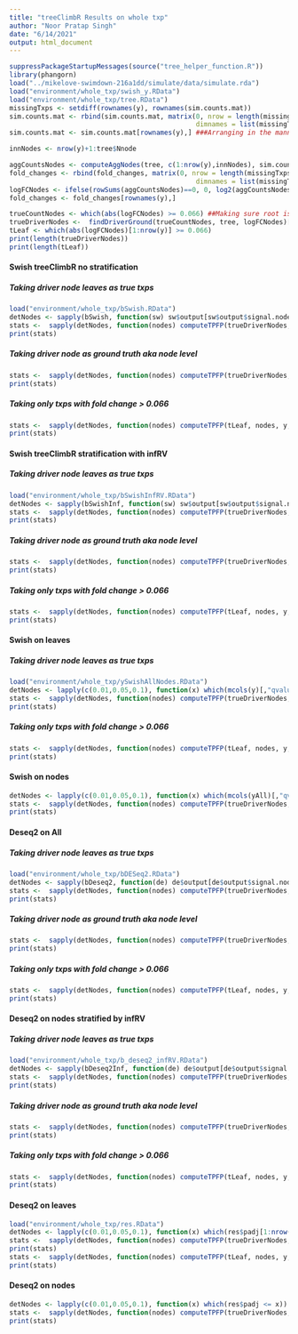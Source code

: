 ```yaml
---
title: "treeClimbR Results on whole txp"
author: "Noor Pratap Singh"
date: "6/14/2021"
output: html_document
---
```


```r
suppressPackageStartupMessages(source("tree_helper_function.R"))
library(phangorn)
load("../mikelove-swimdown-216a1dd/simulate/data/simulate.rda")
load("environment/whole_txp/swish_y.RData")
load("environment/whole_txp/tree.RData")
missingTxps <- setdiff(rownames(y), rownames(sim.counts.mat))
sim.counts.mat <- rbind(sim.counts.mat, matrix(0, nrow = length(missingTxps), ncol = ncol(sim.counts.mat),
                                               dimnames = list(missingTxps, colnames(sim.counts.mat))))
sim.counts.mat <- sim.counts.mat[rownames(y),] ###Arranging in the manner of y

innNodes <- nrow(y)+1:tree$Nnode

aggCountsNodes <- computeAggNodes(tree, c(1:nrow(y),innNodes), sim.counts.mat)
fold_changes <- rbind(fold_changes, matrix(0, nrow = length(missingTxps), ncol = ncol(fold_changes),
                                               dimnames = list(missingTxps, colnames(fold_changes))))
logFCNodes <- ifelse(rowSums(aggCountsNodes)==0, 0, log2(aggCountsNodes[,2]/aggCountsNodes[,1]))
fold_changes <- fold_changes[rownames(y),]

trueCountNodes <- which(abs(logFCNodes) >= 0.066) ##Making sure root is non differentiated
trueDriverNodes <-  findDriverGround(trueCountNodes, tree, logFCNodes)[[1]] ### All underlying children have same sign
tLeaf <- which(abs(logFCNodes)[1:nrow(y)] >= 0.066)
print(length(trueDriverNodes))
print(length(tLeaf))
```

#### Swish treeClimbR no stratification

##### Taking driver node leaves as true txps
```r
load("environment/whole_txp/bSwish.RData")
detNodes <- sapply(bSwish, function(sw) sw$output[sw$output$signal.node, "node"])
stats <-  sapply(detNodes, function(nodes) computeTPFP(trueDriverNodes, nodes, y, NULL, tree, type="leaf"))
print(stats)
```

##### Taking driver node as ground truth aka node level
```r
stats <-  sapply(detNodes, function(nodes) computeTPFP(trueDriverNodes, nodes, y, logFCNodes, tree, type="all"))
print(stats)
```

##### Taking only txps with fold change > 0.066
```r
stats <-  sapply(detNodes, function(nodes) computeTPFP(tLeaf, nodes, y, NULL, tree, type="leaf"))
print(stats)
```

#### Swish treeClimbR stratification with infRV

##### Taking driver node leaves as true txps
```r
load("environment/whole_txp/bSwishInfRV.RData")
detNodes <- sapply(bSwishInf, function(sw) sw$output[sw$output$signal.node, "node"])
stats <-  sapply(detNodes, function(nodes) computeTPFP(trueDriverNodes, nodes, y, NULL, tree, type="leaf"))
print(stats)
```

##### Taking driver node as ground truth aka node level
```r
stats <-  sapply(detNodes, function(nodes) computeTPFP(trueDriverNodes, nodes, y, logFCNodes, tree, type="all"))
print(stats)
```

##### Taking only txps with fold change > 0.066
```r
stats <-  sapply(detNodes, function(nodes) computeTPFP(tLeaf, nodes, y, NULL, tree, type="leaf"))
print(stats)
```



#### Swish on leaves

##### Taking driver node leaves as true txps
```r
load("environment/whole_txp/ySwishAllNodes.RData")
detNodes <- lapply(c(0.01,0.05,0.1), function(x) which(mcols(y)[,"qvalue"] <= x))
stats <-  sapply(detNodes, function(nodes) computeTPFP(trueDriverNodes, nodes, y, NULL, tree, pTab=F, type="leaf"))
print(stats)
```

##### Taking only txps with fold change > 0.066
```r
stats <-  sapply(detNodes, function(nodes) computeTPFP(tLeaf, nodes, y, NULL, tree, pTab=F, type="leaf"))
print(stats)
```

#### Swish on nodes
```r
detNodes <- lapply(c(0.01,0.05,0.1), function(x) which(mcols(yAll)[,"qvalue"] <= x))
stats <-  sapply(detNodes, function(nodes) computeTPFP(trueDriverNodes, nodes, yAll, logFCNodes, tree, pTab=F, type="all"))
print(stats)
```

#### Deseq2 on All

##### Taking driver node leaves as true txps
```r
load("environment/whole_txp/bDESeq2.RData")
detNodes <- sapply(bDeseq2, function(de) de$output[de$output$signal.node, "node"])
stats <-  sapply(detNodes, function(nodes) computeTPFP(trueDriverNodes, nodes, y, NULL, tree, type="leaf"))
print(stats)
```

##### Taking driver node as ground truth aka node level
```r
stats <-  sapply(detNodes, function(nodes) computeTPFP(trueDriverNodes, nodes, y, logFCNodes, tree, type="all"))
print(stats)
```

##### Taking only txps with fold change > 0.066
```r
stats <-  sapply(detNodes, function(nodes) computeTPFP(tLeaf, nodes, y, NULL, tree, type="leaf"))
print(stats)
```


#### Deseq2 on nodes stratified by infRV

##### Taking driver node leaves as true txps
```r
load("environment/whole_txp/b_deseq2_infRV.RData")
detNodes <- sapply(bDeseq2Inf, function(de) de$output[de$output$signal.node, "node"])
stats <-  sapply(detNodes, function(nodes) computeTPFP(trueDriverNodes, nodes, y, NULL, tree, pTab=T, type="leaf"))
print(stats)
```

##### Taking driver node as ground truth aka node level
```r
stats <-  sapply(detNodes, function(nodes) computeTPFP(trueDriverNodes, nodes, y, logFCNodes, tree, type="all"))
print(stats)
```

##### Taking only txps with fold change > 0.066
```r
stats <-  sapply(detNodes, function(nodes) computeTPFP(tLeaf, nodes, y, NULL, tree, type="leaf"))
print(stats)
```

#### Deseq2 on leaves
```r
load("environment/whole_txp/res.RData")
detNodes <- lapply(c(0.01,0.05,0.1), function(x) which(res$padj[1:nrow(y)] <= x))
stats <-  sapply(detNodes, function(nodes) computeTPFP(trueDriverNodes, nodes, y, NULL, tree, type="leaf"))
print(stats)
stats <-  sapply(detNodes, function(nodes) computeTPFP(tLeaf, nodes, y, NULL, tree, type="leaf"))
print(stats)
```

#### Deseq2 on nodes
```r
detNodes <- lapply(c(0.01,0.05,0.1), function(x) which(res$padj <= x))
stats <-  sapply(detNodes, function(nodes) computeTPFP(trueDriverNodes, nodes, res, logFCNodes, tree, pTab=F, type="all"))
print(stats)
```